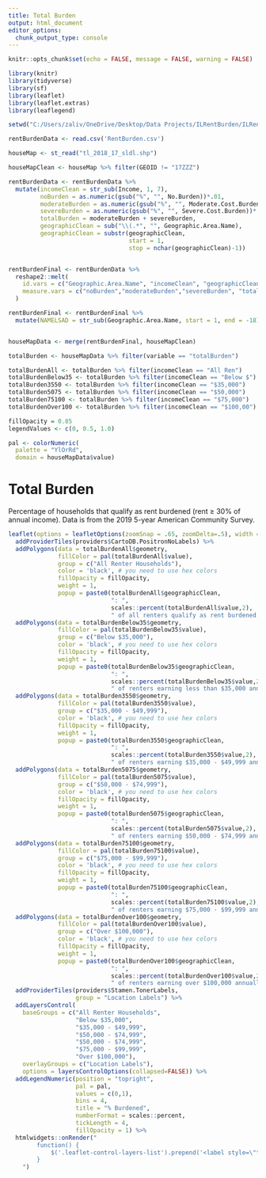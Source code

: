 ```yaml
---
title: Total Burden
output: html_document
editor_options: 
  chunk_output_type: console
---
```


<style type="text/css">
.title {
display: none;
}
</style>

<div class="row" style="padding-top: 0px;">

<div class="col-sm-8">


```r
knitr::opts_chunk$set(echo = FALSE, message = FALSE, warning = FALSE)

library(knitr)
library(tidyverse)
library(sf)
library(leaflet)
library(leaflet.extras)
library(leaflegend)
```

```r
setwd("C:/Users/zaliv/OneDrive/Desktop/Data Projects/ILRentBurden/ILRentBurden")

rentBurdenData <- read.csv('RentBurden.csv')

houseMap <- st_read("tl_2018_17_sldl.shp")

```

```r

houseMapClean <- houseMap %>% filter(GEOID != "17ZZZ")

rentBurdenData <- rentBurdenData %>%
  mutate(incomeClean = str_sub(Income, 1, 7),
         noBurden = as.numeric(gsub("%", "", No.Burden))*.01,
         moderateBurden = as.numeric(gsub("%", "", Moderate.Cost.Burden))*.01,
         severeBurden = as.numeric(gsub("%", "", Severe.Cost.Burden))*.01,
         totalBurden = moderateBurden + severeBurden,
         geographicClean = sub("\\(.*", "", Geographic.Area.Name),
         geographicClean = substr(geographicClean, 
                                  start = 1, 
                                  stop = nchar(geographicClean)-1))


rentBurdenFinal <- rentBurdenData %>%
  reshape2::melt(
    id.vars = c("Geographic.Area.Name", "incomeClean", "geographicClean"),
    measure.vars = c("noBurden","moderateBurden","severeBurden", "totalBurden")
  )

rentBurdenFinal <- rentBurdenFinal %>%
  mutate(NAMELSAD = str_sub(Geographic.Area.Name, start = 1, end = -18))


houseMapData <- merge(rentBurdenFinal, houseMapClean)


```

```r
totalBurden <- houseMapData %>% filter(variable == "totalBurden")

totalBurdenAll <- totalBurden %>% filter(incomeClean == "All Ren")
totalBurdenBelow35 <- totalBurden %>% filter(incomeClean == "Below $")
totalBurden3550 <- totalBurden %>% filter(incomeClean == "$35,000")
totalBurden5075 <- totalBurden %>% filter(incomeClean == "$50,000")
totalBurden75100 <- totalBurden %>% filter(incomeClean == "$75,000")
totalBurdenOver100 <- totalBurden %>% filter(incomeClean == "$100,00")

```

```r

fillOpacity = 0.85
legendValues <- c(0, 0.5, 1.0)

pal <- colorNumeric(
  palette = "YlOrRd",
  domain = houseMapData$value)

```

# **Total Burden**

Percentage of households that qualify as rent burdened (rent ≥ 30% of annual income). Data is from the 2019 5-year American Community Survey.

```r


leaflet(options = leafletOptions(zoomSnap = .65, zoomDelta=.5), width = '100%') %>% 
  addProviderTiles(providers$CartoDB.PositronNoLabels) %>%
  addPolygons(data = totalBurdenAll$geometry,
              fillColor = pal(totalBurdenAll$value),
              group = c("All Renter Households"),
              color = 'black', # you need to use hex colors
              fillOpacity = fillOpacity,
              weight = 1,
              popup = paste0(totalBurdenAll$geographicClean, 
                             ": ", 
                             scales::percent(totalBurdenAll$value,2),  
                             " of all renters qualify as rent burdened.")) %>%
  addPolygons(data = totalBurdenBelow35$geometry,
              fillColor = pal(totalBurdenBelow35$value),
              group = c("Below $35,000"),
              color = 'black', # you need to use hex colors
              fillOpacity = fillOpacity,
              weight = 1,
              popup = paste0(totalBurdenBelow35$geographicClean, 
                             ": ", 
                             scales::percent(totalBurdenBelow35$value,2),  
                             " of renters earning less than $35,000 annually qualify as rent burdened.")) %>%
  addPolygons(data = totalBurden3550$geometry,
              fillColor = pal(totalBurden3550$value),
              group = c("$35,000 - $49,999"),
              color = 'black', # you need to use hex colors
              fillOpacity = fillOpacity,
              weight = 1,
              popup = paste0(totalBurden3550$geographicClean, 
                             ": ", 
                             scales::percent(totalBurden3550$value,2),  
                             " of renters earning $35,000 - $49,999 annually qualify as rent burdened.")) %>%
  addPolygons(data = totalBurden5075$geometry,
              fillColor = pal(totalBurden5075$value),
              group = c("$50,000 - $74,999"),
              color = 'black', # you need to use hex colors
              fillOpacity = fillOpacity,
              weight = 1,
              popup = paste0(totalBurden5075$geographicClean, 
                             ": ", 
                             scales::percent(totalBurden5075$value,2),  
                             " of renters earning $50,000 - $74,999 annually qualify as rent burdened.")) %>%
  addPolygons(data = totalBurden75100$geometry,
              fillColor = pal(totalBurden75100$value),
              group = c("$75,000 - $99,999"),
              color = 'black', # you need to use hex colors
              fillOpacity = fillOpacity,
              weight = 1,
              popup = paste0(totalBurden75100$geographicClean, 
                             ": ", 
                             scales::percent(totalBurden75100$value,2),  
                             " of renters earning $75,000 - $99,999 annually qualify as rent burdened.")) %>%
  addPolygons(data = totalBurdenOver100$geometry,
              fillColor = pal(totalBurdenOver100$value),
              group = c("Over $100,000"),
              color = 'black', # you need to use hex colors
              fillOpacity = fillOpacity,
              weight = 1,
              popup = paste0(totalBurdenOver100$geographicClean, 
                             ": ", 
                             scales::percent(totalBurdenOver100$value,2),  
                             " of renters earning over $100,000 annually qualify as rent burdened.")) %>%
  addProviderTiles(providers$Stamen.TonerLabels,
                   group = "Location Labels") %>%
  addLayersControl(
    baseGroups = c("All Renter Households", 
                   "Below $35,000",
                   "$35,000 - $49,999", 
                   "$50,000 - $74,999", 
                   "$50,000 - $74,999", 
                   "$75,000 - $99,999",
                   "Over $100,000"),
    overlayGroups = c("Location Labels"),
    options = layersControlOptions(collapsed=FALSE)) %>% 
  addLegendNumeric(position = "topright",
                   pal = pal,
                   values = c(0,1),
                   bins = 4,
                   title = "% Burdened",
                   numberFormat = scales::percent,
                   tickLength = 4,
                   fillOpacity = 1) %>%
  htmlwidgets::onRender("
        function() {
            $('.leaflet-control-layers-list').prepend('<label style=\"text-align:center\">Annual Income</label>');
        }
    ")
```

